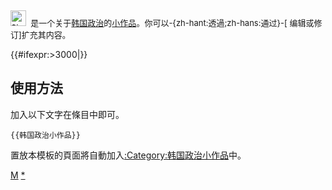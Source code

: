 <div class="notice metadata" id="stub" style="font-size: small;">[[File:Flag-map of South Korea.svg|25px|韩国]]&nbsp;&nbsp;'''{{PAGENAME}}'''是一个关于[[韩国政治|韩国政治]]的[[Wikipedia:小作品|小作品]]。你可以-{zh-hant:透過;zh-hans:通过}-<span class="plainlinks">[{{fullurl:{{FULLPAGENAME}}|action=edit}} 编辑或修订]</span>扩充其内容。</div><includeonly>[[Category:韩国政治小作品|{{PAGENAME}}]]{{#ifexpr:{{PAGESIZE:{{FULLPAGENAME}}|R}}>3000|[[Category:字数已超过3000字节的小作品|{{PAGENAME}}]]}}</includeonly><noinclude>

==使用方法==
加入以下文字在條目中即可。
<pre>{{韩国政治小作品}}</pre>

置放本模板的頁面將自動加入[[:Category:韩国政治小作品]]中。

[[Category:韩国小作品模板|M]]
[[Category:韩国政治小作品|*]]
</noinclude>